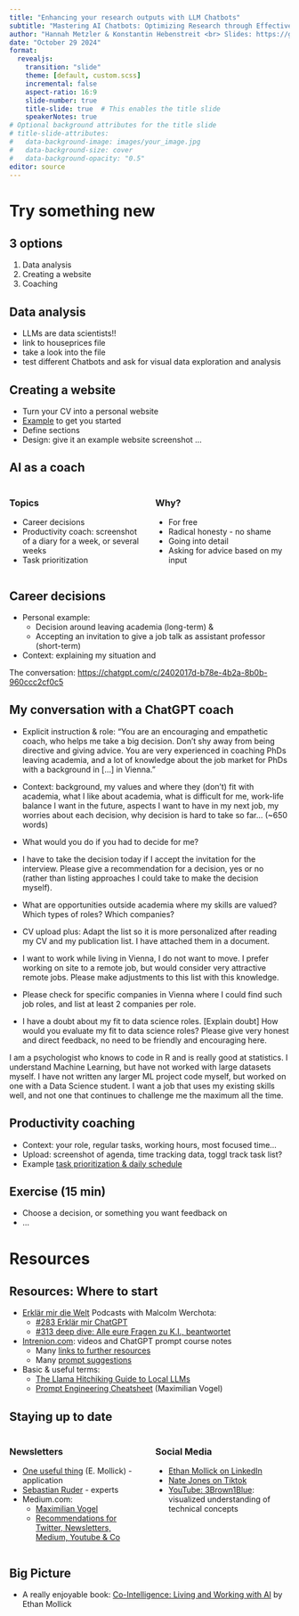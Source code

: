 ```yaml
---
title: "Enhancing your research outputs with LLM Chatbots"
subtitle: "Mastering AI Chatbots: Optimizing Research through Effective Use"
author: "Hannah Metzler & Konstantin Hebenstreit <br> Slides: https://github.com/hannahmetzler/AI_skills"
date: "October 29 2024"
format: 
  revealjs: 
    transition: "slide"
    theme: [default, custom.scss]
    incremental: false
    aspect-ratio: 16:9
    slide-number: true
    title-slide: true  # This enables the title slide
    speakerNotes: true
# Optional background attributes for the title slide
# title-slide-attributes:
#   data-background-image: images/your_image.jpg
#   data-background-size: cover
#   data-background-opacity: "0.5"
editor: source
---
```


# Try something new

## 3 options
1. Data analysis
1. Creating a website
1. Coaching

## Data analysis
- LLMs are data scientists!!
- link to houseprices file
- take a look into the file
- test different Chatbots and ask for visual data exploration and analysis

## Creating a website
- Turn your CV into a personal website
- [Example](https://claude.site/artifacts/50f01821-fb16-4332-b65e-5499c3b71a0f) to get you started
- Define sections
- Design: give it an example website screenshot
...

## AI as a coach

::: {.columns}

::: {.column width="43%"}
### Topics

- Career decisions
- Productivity coach: screenshot of a diary for a week, or several weeks
- Task prioritization
:::

::: {.column width="43%"}
### Why?

- For free
- Radical honesty - no shame
- Going into detail
- Asking for advice based on my input
:::

:::

## Career decisions

- Personal example:
    -   Decision around leaving academia (long-term) &
    -   Accepting an invitation to give a job talk as assistant professor (short-term)
- Context: explaining my situation and 

::: notes
The conversation: <https://chatgpt.com/c/2402017d-b78e-4b2a-8b0b-960ccc2cf0c5>
:::

## My conversation with a ChatGPT coach {.scrollable}

-   Explicit instruction & role: "You are an encouraging and empathetic coach, who helps me take a big decision. Don't shy away from being directive and giving advice. You are very experienced in coaching PhDs leaving academia, and a lot of knowledge about the job market for PhDs with a background in [...] in Vienna."

-   Context: background, my values and where they (don't) fit with academia, what I like about academia, what is difficult for me, work-life balance I want in the future, aspects I want to have in my next job, my worries about each decision, why decision is hard to take so far... (\~650 words)

-   What would you do if you had to decide for me?

-   I have to take the decision today if I accept the invitation for the interview. Please give a recommendation for a decision, yes or no (rather than listing approaches I could take to make the decision myself).

-   What are opportunities outside academia where my skills are valued? Which types of roles? Which companies?

-   CV upload plus: Adapt the list so it is more personalized after reading my CV and my publication list. I have attached them in a document.

-   I want to work while living in Vienna, I do not want to move. I prefer working on site to a remote job, but would consider very attractive remote jobs. Please make adjustments to this list with this knowledge.

-   Please check for specific companies in Vienna where I could find such job roles, and list at least 2 companies per role. 

- I have a doubt about my fit to data science roles. [Explain doubt] How would you evaluate my fit to data science roles? Please give very honest and direct feedback, no need to be friendly and encouraging here. 

::: notes
I am a psychologist who knows to code in R and is really good at statistics. I understand Machine Learning, but have not worked with large datasets myself. I have not written any larger ML project code myself, but worked on one with a Data Science student. I want a job that uses my existing skills well, and not one that continues to challenge me the maximum all the time.
:::

## Productivity coaching

- Context: your role, regular tasks, working hours, most focused time...
- Upload: screenshot of agenda, time tracking data, toggl track task list?
- Example [task prioritization & daily schedule](https://chatgpt.com/share/671655d8-4ec8-800b-8f3f-1654f749f663)

## Exercise (15 min)

- Choose a decision, or something you want feedback on
- ...

# Resources

## Resources: Where to start

-   [Erklär mir die Welt](https://xn--erklrmir-3za.at/) Podcasts with Malcolm Werchota:
    -   [#283 Erklär mir ChatGPT](https://xn--erklrmir-3za.at/2023/12/27/283-erklaer-mir-chatgpt-malcolm-werchota/)
    -   [#313 deep dive: Alle eure Fragen zu K.I., beantwortet](https://xn--erklrmir-3za.at/2024/07/30/deep-dive-alle-eure-fragen-zu-k-i-beantwortet/)
-   [Intrenion.com](https://intrenion.com): videos and ChatGPT prompt course notes
    - Many [links to further resources](https://www.intrenion.com/Generative-AI-Research-Policies-EN-DE-23a4800b10c34ed3a637646ba73b68e8) 
    - Many [prompt suggestions](https://www.intrenion.com/12ae2c1dbf7980dfbc60ea5513649ea1?v=e29263bc65bd4b71af467eb91955bdde)
- Basic & useful terms: 
  -   [The Llama Hitchiking Guide to Local LLMs](https://osanseviero.github.io/hackerllama/blog/posts/hitchhiker_guide/)
  - [Prompt Engineering Cheatsheet](https://big-picture.com/media/the_prompt_engineering_cheat_sheet.pdf) (Maximilian Vogel)

## Staying up to date

::::: columns
::: {.column width="47%"}
### Newsletters

- [One useful thing](https://www.oneusefulthing.org/) (E. Mollick) - application
- [Sebastian Ruder](https://www.ruder.io/) - experts
- Medium.com:
    - [Maximilian Vogel](https://medium.com/@maximilian.vogel)
    - [Recommendations for Twitter, Newsletters, Medium, Youtube & Co](https://medium.com/@maobedkova/how-i-stay-up-to-date-with-ai-and-nlp-656de9e284d9)
:::

::: {.column width="47%"}
### Social Media

-   [Ethan Mollick on LinkedIn](https://www.linkedin.com/in/emollick/)
-   [Nate Jones on Tiktok](https://www.tiktok.com/@nate.b.jones)
-   [YouTube: 3Brown1Blue](https://www.youtube.com/@3blue1brown):  visualized understanding of technical concepts
:::
:::::

## Big Picture

-   A really enjoyable book: [Co-Intelligence: Living and Working with AI](https://www.amazon.de/Co-Intelligence-Living-Working-Ethan-Mollick/dp/0753560771) by Ethan Mollick